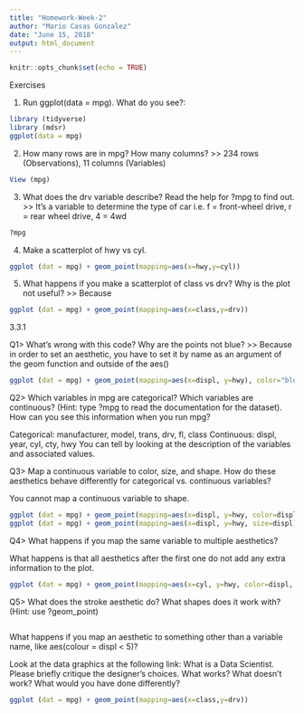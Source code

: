 ```yaml
---
title: "Homework-Week-2"
author: "Mario Casas Gonzalez"
date: "June 15, 2018"
output: html_document
---
```


```r
knitr::opts_chunk$set(echo = TRUE)

```

Exercises

1. Run ggplot(data = mpg). What do you see?:

```r
library (tidyverse)
library (mdsr)
ggplot(data = mpg)

```


2. How many rows are in mpg? How many columns? >> 234 rows (Observations), 11 columns (Variables)

```r

View (mpg)

```

3. What does the drv variable describe? Read the help for ?mpg to find out. >> It's a variable to determine the type of car i.e. f = front-wheel drive, r = rear wheel drive, 4 = 4wd


```r

?mpg

```

4. Make a scatterplot of hwy vs cyl.


```r

ggplot (dat = mpg) + geom_point(mapping=aes(x=hwy,y=cyl))


```

5. What happens if you make a scatterplot of class vs drv? Why is the plot not useful? >> Because 


```r

ggplot (dat = mpg) + geom_point(mapping=aes(x=class,y=drv))


```

3.3.1 

Q1> What's wrong with this code? Why are the points not blue? >> Because in order to set an aesthetic, you have to set it by name as an argument of the geom function and outside of the aes() 

```r

ggplot (dat = mpg) + geom_point(mapping=aes(x=displ, y=hwy), color="blue")


```

Q2> Which variables in mpg are categorical? Which variables are continuous? (Hint: type ?mpg to read the documentation for the dataset). How can you see this information when you run mpg? 

Categorical: manufacturer, model, trans, drv, fl, class
Continuous: displ, year, cyl, cty, hwy 
You can tell by looking at the description of the variables and associated values. 


Q3> Map a continuous variable to color, size, and shape. How do these aesthetics behave differently for categorical vs. continuous variables? 

You cannot map a continuous variable to shape. 


```r

ggplot (dat = mpg) + geom_point(mapping=aes(x=displ, y=hwy, color=displ))
ggplot (dat = mpg) + geom_point(mapping=aes(x=displ, y=hwy, size=displ))

```

Q4> What happens if you map the same variable to multiple aesthetics?

What happens is that all aesthetics after the first one do not add any extra information to the plot. 

```r

ggplot (dat = mpg) + geom_point(mapping=aes(x=cyl, y=hwy, color=displ, size=displ))

```

Q5> What does the stroke aesthetic do? What shapes does it work with? (Hint: use ?geom_point)

```r



```


What happens if you map an aesthetic to something other than a variable name, like aes(colour = displ < 5)?



Look at the data graphics at the following link: What is a Data Scientist. Please briefly critique the designer’s choices. What works? What doesn’t work? What would you have done differently? 

```r

ggplot (dat = mpg) + geom_point(mapping=aes(x=class,y=drv))


```

